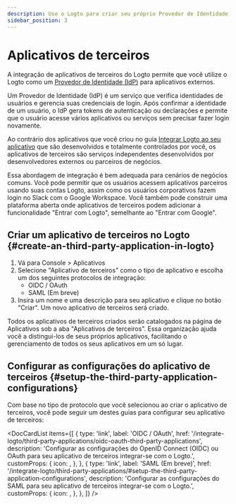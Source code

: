 ```yaml
---
description: Use o Logto para criar seu próprio Provedor de Identidade e habilitar SSO para aplicativos de terceiros. Integre facilmente aplicativos OIDC, OAuth ou SAML.
sidebar_position: 3
---
```



# Aplicativos de terceiros

A integração de aplicativos de terceiros do Logto permite que você utilize o Logto como um [Provedor de Identidade (IdP)](https://auth.wiki/identity-provider) para aplicativos externos.

Um Provedor de Identidade (IdP) é um serviço que verifica identidades de usuários e gerencia suas credenciais de login. Após confirmar a identidade de um usuário, o IdP gera tokens de autenticação ou declarações e permite que o usuário acesse vários aplicativos ou serviços sem precisar fazer login novamente.

Ao contrário dos aplicativos que você criou no guia [Integrar Logto ao seu aplicativo](/integrate-logto/integrate-logto-into-your-application) que são desenvolvidos e totalmente controlados por você, os aplicativos de terceiros são serviços independentes desenvolvidos por desenvolvedores externos ou parceiros de negócios.

Essa abordagem de integração é bem adequada para cenários de negócios comuns. Você pode permitir que os usuários acessem aplicativos parceiros usando suas contas Logto, assim como os usuários corporativos fazem login no Slack com o Google Workspace. Você também pode construir uma plataforma aberta onde aplicativos de terceiros podem adicionar a funcionalidade "Entrar com Logto", semelhante ao "Entrar com Google".

## Criar um aplicativo de terceiros no Logto \{#create-an-third-party-application-in-logto}

1. Vá para <CloudLink to="/applications">Console > Aplicativos</CloudLink>
2. Selecione "Aplicativo de terceiros" como o tipo de aplicativo e escolha um dos seguintes protocolos de integração:
   - OIDC / OAuth
   - SAML (Em breve)
3. Insira um nome e uma descrição para seu aplicativo e clique no botão "Criar". Um novo aplicativo de terceiros será criado.

Todos os aplicativos de terceiros criados serão catalogados na página de Aplicativos sob a aba "Aplicativos de terceiros". Essa organização ajuda você a distingui-los de seus próprios aplicativos, facilitando o gerenciamento de todos os seus aplicativos em um só lugar.

## Configurar as configurações do aplicativo de terceiros \{#setup-the-third-party-application-configurations}

Com base no tipo de protocolo que você selecionou ao criar o aplicativo de terceiros, você pode seguir um destes guias para configurar seu aplicativo de terceiros:

<DocCardList
  items={[
    {
      type: 'link',
      label: 'OIDC / OAuth',
      href: '/integrate-logto/third-party-applications/oidc-oauth-third-party-applications',
      description:
        'Configurar as configurações do OpenID Connect (OIDC) ou OAuth para seu aplicativo de terceiros integrar-se com o Logto.',
      customProps: {
        icon: <OidcIcon />,
      },
    },
    {
      type: 'link',
      label: 'SAML (Em breve)',
      href: '/integrate-logto/third-party-applications/#setup-the-third-party-application-configurations',
      description:
        'Configurar as configurações do SAML para seu aplicativo de terceiros integrar-se com o Logto.',
      customProps: {
        icon: <SamlIcon />,
      },
    },
  ]}
/>
